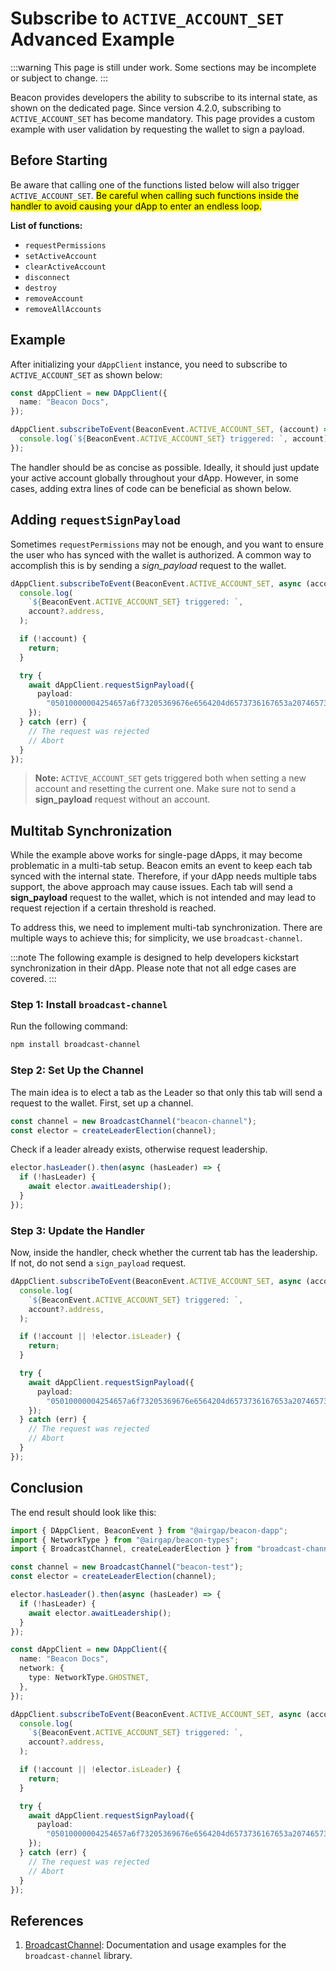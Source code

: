 # Subscribe to `ACTIVE_ACCOUNT_SET` Advanced Example

:::warning
This page is still under work. Some sections may be incomplete or subject to change.
:::

Beacon provides developers the ability to subscribe to its internal state, as shown on the dedicated page. Since version 4.2.0, subscribing to `ACTIVE_ACCOUNT_SET` has become mandatory. This page provides a custom example with user validation by requesting the wallet to sign a payload.

## Before Starting

Be aware that calling one of the functions listed below will also trigger `ACTIVE_ACCOUNT_SET`. <mark>Be careful when calling such functions inside the handler to avoid causing your dApp to enter an endless loop.</mark>

**List of functions:**

- `requestPermissions`
- `setActiveAccount`
- `clearActiveAccount`
- `disconnect`
- `destroy`
- `removeAccount`
- `removeAllAccounts`

## Example

After initializing your `dAppClient` instance, you need to subscribe to `ACTIVE_ACCOUNT_SET` as shown below:

```ts
const dAppClient = new DAppClient({
  name: "Beacon Docs",
});

dAppClient.subscribeToEvent(BeaconEvent.ACTIVE_ACCOUNT_SET, (account) => {
  console.log(`${BeaconEvent.ACTIVE_ACCOUNT_SET} triggered: `, account);
});
```

The handler should be as concise as possible. Ideally, it should just update your active account globally throughout your dApp. However, in some cases, adding extra lines of code can be beneficial as shown below.

## Adding `requestSignPayload`

Sometimes `requestPermissions` may not be enough, and you want to ensure the user who has synced with the wallet is authorized. A common way to accomplish this is by sending a _sign_payload_ request to the wallet.

```ts
dAppClient.subscribeToEvent(BeaconEvent.ACTIVE_ACCOUNT_SET, async (account) => {
  console.log(
    `${BeaconEvent.ACTIVE_ACCOUNT_SET} triggered: `,
    account?.address,
  );

  if (!account) {
    return;
  }

  try {
    await dAppClient.requestSignPayload({
      payload:
        "05010000004254657a6f73205369676e6564204d6573736167653a207465737455726c20323032332d30322d30385431303a33363a31382e3435345a2048656c6c6f20576f726c64",
    });
  } catch (err) {
    // The request was rejected
    // Abort
  }
});
```

> **Note:** `ACTIVE_ACCOUNT_SET` gets triggered both when setting a new account and resetting the current one. Make sure not to send a **sign_payload** request without an account.

## Multitab Synchronization

While the example above works for single-page dApps, it may become problematic in a multi-tab setup. Beacon emits an event to keep each tab synced with the internal state. Therefore, if your dApp needs multiple tabs support, the above approach may cause issues. Each tab will send a **sign_payload** request to the wallet, which is not intended and may lead to request rejection if a certain threshold is reached.

To address this, we need to implement multi-tab synchronization. There are multiple ways to achieve this; for simplicity, we use `broadcast-channel`.

:::note
The following example is designed to help developers kickstart synchronization in their dApp. Please note that not all edge cases are covered.
:::

### Step 1: Install `broadcast-channel`

Run the following command:

```bash
npm install broadcast-channel
```

### Step 2: Set Up the Channel

The main idea is to elect a tab as the Leader so that only this tab will send a request to the wallet. First, set up a channel.

```ts
const channel = new BroadcastChannel("beacon-channel");
const elector = createLeaderElection(channel);
```

Check if a leader already exists, otherwise request leadership.

```ts
elector.hasLeader().then(async (hasLeader) => {
  if (!hasLeader) {
    await elector.awaitLeadership();
  }
});
```

### Step 3: Update the Handler

Now, inside the handler, check whether the current tab has the leadership. If not, do not send a `sign_payload` request.

```ts
dAppClient.subscribeToEvent(BeaconEvent.ACTIVE_ACCOUNT_SET, async (account) => {
  console.log(
    `${BeaconEvent.ACTIVE_ACCOUNT_SET} triggered: `,
    account?.address,
  );

  if (!account || !elector.isLeader) {
    return;
  }

  try {
    await dAppClient.requestSignPayload({
      payload:
        "05010000004254657a6f73205369676e6564204d6573736167653a207465737455726c20323032332d30322d30385431303a33363a31382e3435345a2048656c6c6f20576f726c64",
    });
  } catch (err) {
    // The request was rejected
    // Abort
  }
});
```

## Conclusion

The end result should look like this:

```ts
import { DAppClient, BeaconEvent } from "@airgap/beacon-dapp";
import { NetworkType } from "@airgap/beacon-types";
import { BroadcastChannel, createLeaderElection } from "broadcast-channel";

const channel = new BroadcastChannel("beacon-test");
const elector = createLeaderElection(channel);

elector.hasLeader().then(async (hasLeader) => {
  if (!hasLeader) {
    await elector.awaitLeadership();
  }
});

const dAppClient = new DAppClient({
  name: "Beacon Docs",
  network: {
    type: NetworkType.GHOSTNET,
  },
});

dAppClient.subscribeToEvent(BeaconEvent.ACTIVE_ACCOUNT_SET, async (account) => {
  console.log(
    `${BeaconEvent.ACTIVE_ACCOUNT_SET} triggered: `,
    account?.address,
  );

  if (!account || !elector.isLeader) {
    return;
  }

  try {
    await dAppClient.requestSignPayload({
      payload:
        "05010000004254657a6f73205369676e6564204d6573736167653a207465737455726c20323032332d30322d30385431303a33363a31382e3435345a2048656c6f20576f726c64",
    });
  } catch (err) {
    // The request was rejected
    // Abort
  }
});
```

## References

1. [BroadcastChannel](https://github.com/pubkey/broadcast-channel?tab=readme-ov-file#readme): Documentation and usage examples for the `broadcast-channel` library.
